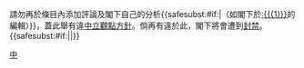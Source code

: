 {{{icon|[[File:Nuvola apps important.svg|25px]] }}}請勿再於條目內添加評論及閣下自己的分析{{<includeonly>safesubst:</includeonly>#if:{{{1|}}}|（如閣下於[[:{{{1}}}]]的編輯）}}，蓋此舉有違[[Wikipedia:中立的觀點|中立觀點方針]]。倘再有違於此，閣下將會遭到[[Wikipedia:封禁方針|封禁]]。{{<includeonly>safesubst:</includeonly>#if:{{{2|}}}|{{{2}}}|}}<!-- Template:uw-npov3 --><noinclude>
{{Templatesnotice|series = uw-npov|max = 4}}
[[Category:用戶警告模板|中]]
</noinclude>